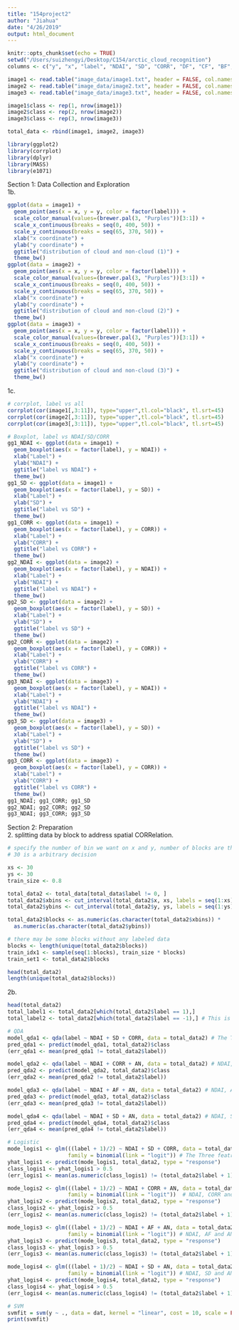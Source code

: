 ```yaml
---
title: "154project2"
author: "Jiahua"
date: "4/26/2019"
output: html_document
---
```


```r
knitr::opts_chunk$set(echo = TRUE)
setwd("/Users/suizhengyi/Desktop/C154/arctic_cloud_recognition")
columns <- c("y", "x", "label", "NDAI", "SD", "CORR", "DF", "CF", "BF", "AF", "AN")

image1 <- read.table("image_data/image1.txt", header = FALSE, col.names = columns)
image2 <- read.table("image_data/image2.txt", header = FALSE, col.names = columns)
image3 <- read.table("image_data/image3.txt", header = FALSE, col.names = columns)

image1$class <- rep(1, nrow(image1))
image2$class <- rep(2, nrow(image2))
image3$class <- rep(3, nrow(image3))

total_data <- rbind(image1, image2, image3)

library(ggplot2)
library(corrplot)
library(dplyr)
library(MASS)
library(e1071)
```
    
    
Section 1: Data Collection and Exploration  
1b.  
```r
ggplot(data = image1) +
  geom_point(aes(x = x, y = y, color = factor(label))) +
  scale_color_manual(values=(brewer.pal(3, "Purples"))[3:1]) +
  scale_x_continuous(breaks = seq(0, 400, 50)) +
  scale_y_continuous(breaks = seq(65, 370, 50)) +
  xlab("x coordinate") +
  ylab("y coordinate") +
  ggtitle("distribution of cloud and non-cloud (1)") +
  theme_bw()
ggplot(data = image2) +
  geom_point(aes(x = x, y = y, color = factor(label))) +
  scale_color_manual(values=(brewer.pal(3, "Purples"))[3:1]) +
  scale_x_continuous(breaks = seq(0, 400, 50)) +
  scale_y_continuous(breaks = seq(65, 370, 50)) +
  xlab("x coordinate") +
  ylab("y coordinate") +
  ggtitle("distribution of cloud and non-cloud (2)") +
  theme_bw()
ggplot(data = image3) +
  geom_point(aes(x = x, y = y, color = factor(label))) +
  scale_color_manual(values=(brewer.pal(3, "Purples"))[3:1]) +
  scale_x_continuous(breaks = seq(0, 400, 50)) +
  scale_y_continuous(breaks = seq(65, 370, 50)) +
  xlab("x coordinate") +
  ylab("y coordinate") +
  ggtitle("distribution of cloud and non-cloud (3)") +
  theme_bw()
```

1c.
```r
# corrplot, label vs all
corrplot(cor(image1[,3:11]), type="upper",tl.col="black", tl.srt=45)
corrplot(cor(image2[,3:11]), type="upper",tl.col="black", tl.srt=45)
corrplot(cor(image3[,3:11]), type="upper",tl.col="black", tl.srt=45)

# Boxplot, label vs NDAI/SD/CORR
gg1_NDAI <- ggplot(data = image1) +
  geom_boxplot(aes(x = factor(label), y = NDAI)) +
  xlab("Label") +
  ylab("NDAI") +
  ggtitle("label vs NDAI") +
  theme_bw()
gg1_SD <- ggplot(data = image1) +
  geom_boxplot(aes(x = factor(label), y = SD)) +
  xlab("Label") +
  ylab("SD") +
  ggtitle("label vs SD") +
  theme_bw()
gg1_CORR <- ggplot(data = image1) +
  geom_boxplot(aes(x = factor(label), y = CORR)) +
  xlab("Label") +
  ylab("CORR") +
  ggtitle("label vs CORR") +
  theme_bw()
gg2_NDAI <- ggplot(data = image2) +
  geom_boxplot(aes(x = factor(label), y = NDAI)) +
  xlab("Label") +
  ylab("NDAI") +
  ggtitle("label vs NDAI") +
  theme_bw()
gg2_SD <- ggplot(data = image2) +
  geom_boxplot(aes(x = factor(label), y = SD)) +
  xlab("Label") +
  ylab("SD") +
  ggtitle("label vs SD") +
  theme_bw()
gg2_CORR <- ggplot(data = image2) +
  geom_boxplot(aes(x = factor(label), y = CORR)) +
  xlab("Label") +
  ylab("CORR") +
  ggtitle("label vs CORR") +
  theme_bw()
gg3_NDAI <- ggplot(data = image3) +
  geom_boxplot(aes(x = factor(label), y = NDAI)) +
  xlab("Label") +
  ylab("NDAI") +
  ggtitle("label vs NDAI") +
  theme_bw()
gg3_SD <- ggplot(data = image3) +
  geom_boxplot(aes(x = factor(label), y = SD)) +
  xlab("Label") +
  ylab("SD") +
  ggtitle("label vs SD") +
  theme_bw()
gg3_CORR <- ggplot(data = image3) +
  geom_boxplot(aes(x = factor(label), y = CORR)) +
  xlab("Label") +
  ylab("CORR") +
  ggtitle("label vs CORR") +
  theme_bw()
gg1_NDAI; gg1_CORR; gg1_SD
gg2_NDAI; gg2_CORR; gg2_SD
gg3_NDAI; gg3_CORR; gg3_SD

```

    
    
Section 2: Preparation   
2. splitting data by block to address spatial CORRelation.         
```r
# specify the number of bin we want on x and y, number of blocks are thus xs * ys
# 30 is a arbitrary decision

xs <- 30
ys <- 30
train_size <- 0.8

total_data2 <- total_data[total_data$label != 0, ]
total_data2$xbins <- cut_interval(total_data2$x, xs, labels = seq(1:xs))
total_data2$ybins <- cut_interval(total_data2$y, ys, labels = seq(1:ys))

total_data2$blocks <- as.numeric(as.character(total_data2$xbins)) *
  as.numeric(as.character(total_data2$ybins))

# there may be some blocks without any labeled data
blocks <- length(unique(total_data2$blocks))
train_idx1 <- sample(seq(1:blocks), train_size * blocks)
train_set1 <- total_data2$blocks 
```

    

```r
head(total_data2)
length(unique(total_data2$blocks))
```

2b.
```r
head(total_data2)
total_label1 <- total_data2[which(total_data2$label == 1),]
total_label2 <- total_data2[which(total_data2$label == -1),] # This is label -1.

# QDA
model_qda1 <- qda(label ~ NDAI + SD + CORR, data = total_data2) # The Three featrures
pred_qda1 <- predict(model_qda1, total_data2)$class
(err_qda1 <- mean(pred_qda1 != total_data2$label))

model_qda2 <- qda(label ~ NDAI + CORR + AN, data = total_data2) # NDAI, CORR and AN. ------BEST
pred_qda2 <- predict(model_qda2, total_data2)$class
(err_qda2 <- mean(pred_qda2 != total_data2$label))

model_qda3 <- qda(label ~ NDAI + AF + AN, data = total_data2) # NDAI, AF and AN
pred_qda3 <- predict(model_qda3, total_data2)$class
(err_qda3 <- mean(pred_qda3 != total_data2$label))

model_qda4 <- qda(label ~ NDAI + SD + AN, data = total_data2) # NDAI, SD and AN
pred_qda4 <- predict(model_qda4, total_data2)$class
(err_qda4 <- mean(pred_qda4 != total_data2$label))

# Logistic
mode_logis1 <- glm(((label + 1)/2) ~ NDAI + SD + CORR, data = total_data2,
                   family = binomial(link = "logit")) # The Three featrures. ------BEST
yhat_logis1 <- predict(mode_logis1, total_data2, type = "response")
class_logis1 <- yhat_logis1 > 0.5
(err_logis1 <- mean(as.numeric(class_logis1) != (total_data2$label + 1)/2))

mode_logis2 <- glm(((label + 1)/2) ~ NDAI + CORR + AN, data = total_data2,
                   family = binomial(link = "logit"))  # NDAI, CORR and AN
yhat_logis2 <- predict(mode_logis2, total_data2, type = "response")
class_logis2 <- yhat_logis2 > 0.5
(err_logis2 <- mean(as.numeric(class_logis2) != (total_data2$label + 1)/2))

mode_logis3 <- glm(((label + 1)/2) ~ NDAI + AF + AN, data = total_data2,
                   family = binomial(link = "logit")) # NDAI, AF and AN
yhat_logis3 <- predict(mode_logis3, total_data2, type = "response")
class_logis3 <- yhat_logis3 > 0.5
(err_logis3 <- mean(as.numeric(class_logis3) != (total_data2$label + 1)/2))

mode_logis4 <- glm(((label + 1)/2) ~ NDAI + SD + AN, data = total_data2,
                   family = binomial(link = "logit")) # NDAI, SD and AN
yhat_logis4 <- predict(mode_logis4, total_data2, type = "response")
class_logis4 <- yhat_logis4 > 0.5
(err_logis4 <- mean(as.numeric(class_logis4) != (total_data2$label + 1)/2))

# SVM
svmfit = svm(y ~ ., data = dat, kernel = "linear", cost = 10, scale = FALSE)
print(svmfit)
```




